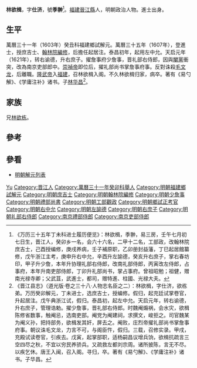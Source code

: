 '''林欲楫'''，字'''仕济'''，號'''季翀'''<ref>《万历三十五年丁未科进士履历便览》：林欲楫，季翀，易三房，壬午七月初七日生，晋江人，癸卯乡一名，会六十六名，二甲十二名，工部政，改翰林院庶吉士，己酉授编修，庚戌养病，壬子補原职，乙卯册封益藩，丁巳起居館纂修，戊午浙江主考，庚申升右中允，辛酉升左諭德，癸亥升右庶子，掌右春坊印，甲子升少詹，本年升协理礼部右侍郎，改南礼部侍郎，丙寅改左侍郎，占事府，本年升南吏部侍郎，丁卯升礼部尚书，掌占事府。曾祖昭勉；祖健，赠南光禄寺卿；父武苴，武進士，都司，赠特進、柱國、光禄大夫。</ref>。[[福建|福建]][[晉江縣|晉江縣]]人，明朝政治人物。進士出身。

== 生平 ==
萬曆三十一年（1603年）癸丑科福建鄉試解元。萬曆三十五年（1607年），登進士，授庶吉士、[[翰林院|翰林院]][[編修|編修]]，后擔任起居注。泰昌初年，起用左中允。天启元年（1621年），转右谕德，升右庶子。擢詹事府少詹事，晋礼部右侍郎，因與[[閹黨|閹黨]]衝突，改為南京吏部郎中。[[崇祯皇帝|崇禎帝]]即位后，擢礼部尚书掌詹事府事。反對诛殺[[毛文龙|毛文龙]]，后離職。[[隆武帝|隆武帝]]入[[福建|福建]]，召林欲楫入阁。不久林欲楫归家，病卒。著有《易勺解》、《学庸注补》诸书。子[[林华昌|林华昌]]<ref>《晋江县志》（道光版·卷之三十八·人物志名臣之二）：林欲楫，字仕济，欲栋弟。万历癸卯解元，丁未进士，选庶吉士，授编修。假归，起充廷试掌卷官，升起居注。戊午典浙江试，假归。泰昌初，起左中允。天启元年，转右谕德，升右庶子，管理诰勅。擢少詹事，晋礼部右侍郎。时魏阉煽祸，会水灾，欲楫陈修省数事，触阉忌，选南吏部。阉党为阉建祠，求撰文，峻拒之。司官魏某为阉义孙，把持部务，欲楫发其奸，屏去之。阉败，庄烈帝擢礼部尚书掌詹事府事。朝议诛毛文龙，力言不可，与阁臣忤，假归。三载，召修实录。甲戌，充殿试读卷官，引疾去。戊寅，起掌部职，适杨嗣昌议增兵饷，欲楫抗疏言三空四尽之秋，不宜以穷民养骄兵。又疏救左都刘宗周。诸所披陈，言无不尽。以疾乞休。唐王入闽，召入阁。寻归，卒。著有《易勺解》、《学庸注补》诸书。子华昌。</ref>。

== 家族 ==
兄[[林欲栋|林欲栋]]。

==參考==
{{reflist}}

==參看==
*[[明朝解元列表|明朝解元列表]]

{{萬曆三十五年丁未科殿試金榜}}

{{Authority control}}

{{DEFAULTSORT:Lin林}}
[[Category:林姓|Yu]]
[[Category:晋江人|Category:晋江人]]
[[Category:萬曆三十一年癸卯科舉人|Category:萬曆三十一年癸卯科舉人]]
[[Category:明朝福建鄉試解元|Category:明朝福建鄉試解元]]
[[Category:明朝庶吉士|Category:明朝庶吉士]]
[[Category:明朝翰林院編修|Category:明朝翰林院編修]]
[[Category:明朝少詹事|Category:明朝少詹事]]
[[Category:明朝禮部尚書|Category:明朝禮部尚書]]
[[Category:明朝工部觀政|Category:明朝工部觀政]]
[[Category:明朝鄉試正考官|Category:明朝鄉試正考官]]
[[Category:明朝右中允|Category:明朝右中允]]
[[Category:明朝左諭德|Category:明朝左諭德]]
[[Category:明朝右庶子|Category:明朝右庶子]]
[[Category:明朝礼部右侍郎|Category:明朝礼部右侍郎]]
[[Category:南京禮部侍郎|Category:南京禮部侍郎]]
[[Category:南京吏部侍郎|Category:南京吏部侍郎]]